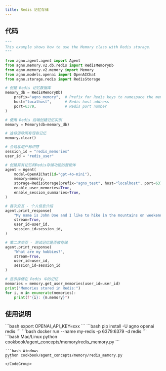 ```yaml
---
title: Redis 记忆存储
---
```

## 代码

```python cookbook/agent_concepts/memory/redis_memory.py
"""
This example shows how to use the Memory class with Redis storage.
"""

from agno.agent.agent import Agent
from agno.memory.v2.db.redis import RedisMemoryDb
from agno.memory.v2.memory import Memory
from agno.models.openai import OpenAIChat
from agno.storage.redis import RedisStorage

# 创建 Redis 记忆数据库
memory_db = RedisMemoryDb(
    prefix="agno_memory",  # Prefix for Redis keys to namespace the memories
    host="localhost",      # Redis host address
    port=6379,             # Redis port number
)

# 使用 Redis 后端创建记忆实例
memory = Memory(db=memory_db)

# 这将清除所有现有记忆
memory.clear()

# 会话与用户标识符
session_id = "redis_memories"
user_id = "redis_user"

# 创建具有记忆和Redis存储功能的智能体
agent = Agent(
    model=OpenAIChat(id="gpt-4o-mini"),
    memory=memory,
    storage=RedisStorage(prefix="agno_test", host="localhost", port=6379),
    enable_user_memories=True,
    enable_session_summaries=True,
)

# 首次交互 - 个人信息介绍
agent.print_response(
    "My name is John Doe and I like to hike in the mountains on weekends.",
    stream=True,
    user_id=user_id,
    session_id=session_id,
)

# 第二次交互 - 测试记忆是否被存储
agent.print_response(
    "What are my hobbies?", 
    stream=True, 
    user_id=user_id, 
    session_id=session_id
)

# 显示存储在 Redis 中的记忆
memories = memory.get_user_memories(user_id=user_id)
print("Memories stored in Redis:")
for i, m in enumerate(memories):
    print(f"{i}: {m.memory}")
```

## 使用说明

<Steps>
  <Snippet file="create-venv-step.mdx" />

  <Step title="设置环境变量">
    ```bash
    export OPENAI_API_KEY=xxx
    ```
  </Step>

  <Step title="安装库">
    ```bash
    pip install -U agno openai redis
    ```
  </Step>

  <Step title="运行 Redis">
    ```bash
    docker run --name my-redis -p 6379:6379 -d redis
    ```
  </Step>

  <Step title="运行示例">
    <CodeGroup>
    ```bash Mac/Linux
    python cookbook/agent_concepts/memory/redis_memory.py
    ```

    ```bash Windows
    python cookbook/agent_concepts/memory/redis_memory.py
    ```
    </CodeGroup>
  </Step>
</Steps>